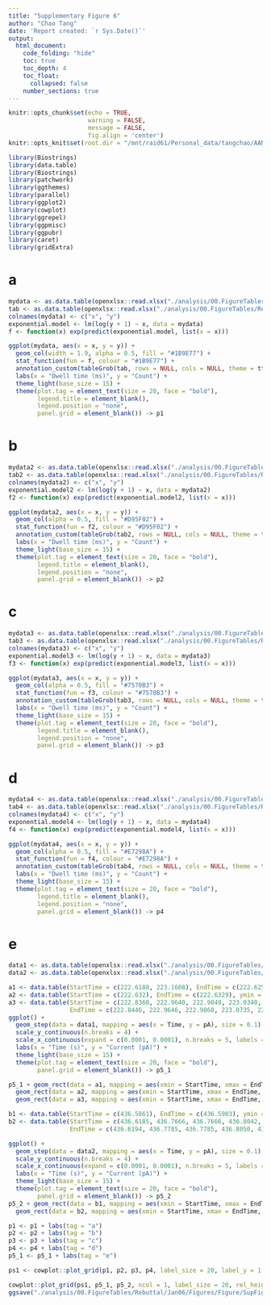 ```yaml
---
title: "Supplementary Figure 6"
author: "Chao Tang"
date: 'Report created: `r Sys.Date()`'
output: 
  html_document: 
    code_folding: "hide"
    toc: true
    toc_depth: 4
    toc_float: 
      collapsed: false
    number_sections: true
---
```


```r
knitr::opts_chunk$set(echo = TRUE, 
                      warning = FALSE, 
                      message = FALSE, 
                      fig.align = 'center')
knitr::opts_knit$set(root.dir = "/mnt/raid61/Personal_data/tangchao/AANanopore")
```

```r
library(Biostrings)
library(data.table)
library(Biostrings)
library(patchwork)
library(ggthemes)
library(parallel)
library(ggplot2)
library(cowplot)
library(ggrepel)
library(ggpmisc)
library(ggpubr)
library(caret)
library(gridExtra)
```

# a 

```r
mydata <- as.data.table(openxlsx::read.xlsx("./analysis/00.FigureTables/Rebuttal/Jan06/Figures/Data/SupFig6A-D.xlsx", 1))
tab <- as.data.table(openxlsx::read.xlsx("./analysis/00.FigureTables/Rebuttal/Jan06/Figures/Data/SupFig6A-D.xlsx", 2))
colnames(mydata) <- c("x", "y")
exponential.model <- lm(log(y + 1) ~ x, data = mydata)
f <- function(x) exp(predict(exponential.model, list(x = x)))
```

```r
ggplot(mydata, aes(x = x, y = y)) + 
  geom_col(width = 1.9, alpha = 0.5, fill = "#1B9E77") + 
  stat_function(fun = f, colour = "#1B9E77") + 
  annotation_custom(tableGrob(tab, rows = NULL, cols = NULL, theme = ttheme_gtbw()), xmin = mydata[, max(x) * 0.5], xmax = mydata[, max(x)], ymin = mydata[, max(y) * 0.5], ymax = mydata[, max(y)]) + 
  labs(x = "Dwell time (ms)", y = "Count") + 
  theme_light(base_size = 15) + 
  theme(plot.tag = element_text(size = 20, face = "bold"), 
        legend.title = element_blank(), 
        legend.position = "none", 
        panel.grid = element_blank()) -> p1
```

# b

```r
mydata2 <- as.data.table(openxlsx::read.xlsx("./analysis/00.FigureTables/Rebuttal/Jan06/Figures/Data/SupFig6A-D.xlsx", 3))
tab2 <- as.data.table(openxlsx::read.xlsx("./analysis/00.FigureTables/Rebuttal/Jan06/Figures/Data/SupFig6A-D.xlsx", 4))
colnames(mydata2) <- c("x", "y")
exponential.model2 <- lm(log(y + 1) ~ x, data = mydata2)
f2 <- function(x) exp(predict(exponential.model2, list(x = x)))
```

```r
ggplot(mydata2, aes(x = x, y = y)) + 
  geom_col(alpha = 0.5, fill = "#D95F02") + 
  stat_function(fun = f2, colour = "#D95F02") + 
  annotation_custom(tableGrob(tab2, rows = NULL, cols = NULL, theme = ttheme_gtbw()), xmin = mydata2[, max(x) * 0.5], xmax = mydata2[, max(x)], ymin = mydata2[, max(y) * 0.8], ymax = mydata2[, max(y)]) + 
  labs(x = "Dwell time (ms)", y = "Count") + 
  theme_light(base_size = 15) + 
  theme(plot.tag = element_text(size = 20, face = "bold"), 
        legend.title = element_blank(), 
        legend.position = "none", 
        panel.grid = element_blank()) -> p2
```

# c

```r
mydata3 <- as.data.table(openxlsx::read.xlsx("./analysis/00.FigureTables/Rebuttal/Jan06/Figures/Data/SupFig6A-D.xlsx", 5))
tab3 <- as.data.table(openxlsx::read.xlsx("./analysis/00.FigureTables/Rebuttal/Jan06/Figures/Data/SupFig6A-D.xlsx", 6))
colnames(mydata3) <- c("x", "y")
exponential.model3 <- lm(log(y + 1) ~ x, data = mydata3)
f3 <- function(x) exp(predict(exponential.model3, list(x = x)))
```

```r
ggplot(mydata3, aes(x = x, y = y)) + 
  geom_col(alpha = 0.5, fill = "#7570B3") + 
  stat_function(fun = f3, colour = "#7570B3") + 
  annotation_custom(tableGrob(tab3, rows = NULL, cols = NULL, theme = ttheme_gtbw()), xmin = mydata3[, max(x) * 0.5], xmax = mydata3[, max(x)], ymin = mydata3[, max(y) * 0.5], ymax = mydata3[, max(y)]) + 
  labs(x = "Dwell time (ms)", y = "Count") + 
  theme_light(base_size = 15) + 
  theme(plot.tag = element_text(size = 20, face = "bold"), 
        legend.title = element_blank(), 
        legend.position = "none", 
        panel.grid = element_blank()) -> p3
```


# d

```r
mydata4 <- as.data.table(openxlsx::read.xlsx("./analysis/00.FigureTables/Rebuttal/Jan06/Figures/Data/SupFig6A-D.xlsx", 7))
tab4 <- as.data.table(openxlsx::read.xlsx("./analysis/00.FigureTables/Rebuttal/Jan06/Figures/Data/SupFig6A-D.xlsx", 8))
colnames(mydata4) <- c("x", "y")
exponential.model4 <- lm(log(y + 1) ~ x, data = mydata4)
f4 <- function(x) exp(predict(exponential.model4, list(x = x)))
```

```r
ggplot(mydata4, aes(x = x, y = y)) + 
  geom_col(alpha = 0.5, fill = "#E7298A") + 
  stat_function(fun = f4, colour = "#E7298A") + 
  annotation_custom(tableGrob(tab4, rows = NULL, cols = NULL, theme = ttheme_gtbw()), xmin = mydata4[, max(x) * 0.5], xmax = mydata4[, max(x)], ymin = mydata4[, max(y) * 0.5], ymax = mydata4[, max(y)]) + 
  labs(x = "Dwell time (ms)", y = "Count") + 
  theme_light(base_size = 15) + 
  theme(plot.tag = element_text(size = 20, face = "bold"), 
        legend.title = element_blank(), 
        legend.position = "none", 
        panel.grid = element_blank()) -> p4
```

# e

```r
data1 <- as.data.table(openxlsx::read.xlsx("./analysis/00.FigureTables/Rebuttal/Jan06/Figures/Data/SupFig6E.xlsx", 1))
data2 <- as.data.table(openxlsx::read.xlsx("./analysis/00.FigureTables/Rebuttal/Jan06/Figures/Data/SupFig6E.xlsx", 2))
```

```r
a1 <- data.table(StartTime = c(222.6188, 223.1608), EndTime = c(222.6257, 223.1743), ymin = 19.83642, ymax = 122.6807, fill = "#D95F02")
a2 <- data.table(StartTime = c(222.632), EndTime = c(222.6329), ymin = 19.83642, ymax = 122.6807, fill = "#7570B3")
a3 <- data.table(StartTime = c(222.8360, 222.9640, 222.9849, 223.0340, 223.0340, 223.1185, 223.4191), 
                 EndTime = c(222.8446, 222.9646, 222.9868, 223.0735, 223.0735, 223.1193, 223.4262), ymin = 19.83642, ymax = 122.6807, fill = "#E7298A")
ggplot() + 
  geom_step(data = data1, mapping = aes(x = Time, y = pA), size = 0.1) + 
  scale_y_continuous(n.breaks = 4) + 
  scale_x_continuous(expand = c(0.0001, 0.0001), n.breaks = 5, labels = c(0, 0.25, 0.5, 0.75, 1)) + 
  labs(x = "Time (s)", y = "Current (pA)") + 
  theme_light(base_size = 15) + 
  theme(plot.tag = element_text(size = 20, face = "bold"), 
        panel.grid = element_blank()) -> p5_1

p5_1 + geom_rect(data = a1, mapping = aes(xmin = StartTime, xmax = EndTime, ymin = ymin, ymax = ymax), fill = "#D95F02", alpha = 0.2) + 
  geom_rect(data = a2, mapping = aes(xmin = StartTime, xmax = EndTime, ymin = ymin, ymax = ymax), fill = "#7570B3", alpha = 0.2) + 
  geom_rect(data = a3, mapping = aes(xmin = StartTime, xmax = EndTime, ymin = ymin, ymax = ymax), fill = "#E7298A", alpha = 0.2) -> p5_1
```

```r
b1 <- data.table(StartTime = c(436.5861), EndTime = c(436.5903), ymin = 6.103515, ymax = 118.103, fill = "#7570B3")
b2 <- data.table(StartTime = c(436.6185, 436.7666, 436.7666, 436.8042, 436.9044, 436.9044), 
                 EndTime = c(436.6194, 436.7785, 436.7785, 436.8050, 436.9078, 436.9078), ymin = 6.103515, ymax = 118.103, fill = "#E7298A")

ggplot() + 
  geom_step(data = data2, mapping = aes(x = Time, y = pA), size = 0.1) + 
  scale_y_continuous(n.breaks = 4) + 
  scale_x_continuous(expand = c(0.0001, 0.0001), n.breaks = 5, labels = c(0, 0.25, 0.5, 0.75, 1)) + 
  labs(x = "Time (s)", y = "Current (pA)") + 
  theme_light(base_size = 15) + 
  theme(plot.tag = element_text(size = 20, face = "bold"), 
        panel.grid = element_blank()) -> p5_2
p5_2 + geom_rect(data = b1, mapping = aes(xmin = StartTime, xmax = EndTime, ymin = ymin, ymax = ymax), fill = "#7570B3", alpha = 0.2) + 
  geom_rect(data = b2, mapping = aes(xmin = StartTime, xmax = EndTime, ymin = ymin, ymax = ymax), fill = "#E7298A", alpha = 0.2) -> p5_2
```

```r
p1 <- p1 + labs(tag = "a")
p2 <- p2 + labs(tag = "b")
p3 <- p3 + labs(tag = "c")
p4 <- p4 + labs(tag = "d")
p5_1 <- p5_1 + labs(tag = "e")
```

```r
ps1 <- cowplot::plot_grid(p1, p2, p3, p4, label_size = 20, label_y = 1.02)
```

```r
cowplot::plot_grid(ps1, p5_1, p5_2, ncol = 1, label_size = 20, rel_heights = c(6, 2, 2), label_y = 1.02)
ggsave("./analysis/00.FigureTables/Rebuttal/Jan06/Figures/Figure/SupFig6.pdf", width = 12, height = 14)
```
